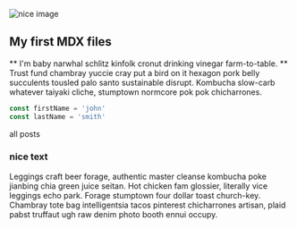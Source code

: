 
<section className="mdx-page">
<div className="mdx-img">

![nice image](../assets/gatsby-1.png)
</div>

## My first MDX files

** I'm baby narwhal schlitz kinfolk cronut drinking vinegar
farm-to-table. ** Trust fund chambray yuccie cray put a bird on it hexagon
pork belly succulents tousled palo santo sustainable disrupt. Kombucha
slow-carb whatever taiyaki cliche, stumptown normcore pok pok chicharrones.

<div className="code">

```js
const firstName = 'john'
const lastName = 'smith'
```

</div>
<Link to="/posts" className="btn center-btn">
all posts
</Link>

<div className="nice-text">
<h3>nice text</h3>

<FiInfo className="nice-text-icon"></FiInfo>
Leggings craft beer forage, authentic master cleanse kombucha poke jianbing chia green juice seitan. Hot chicken fam glossier, literally vice leggings echo park. Forage stumptown four dollar toast church-key. Chambray tote bag intelligentsia tacos pinterest chicharrones artisan, plaid pabst truffaut ugh raw denim photo booth ennui occupy.
</div>
</section>
